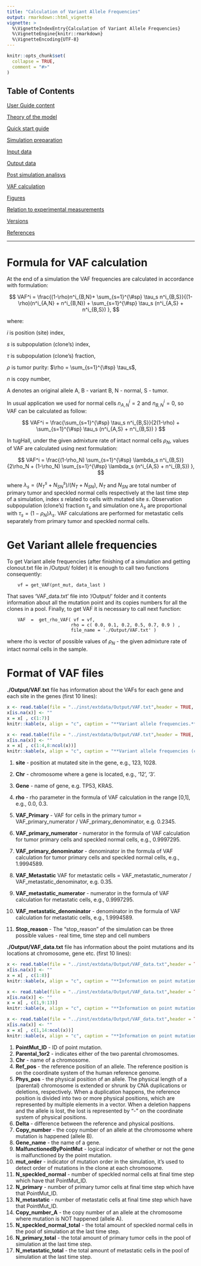 ```yaml
---
title: "Calculation of Variant Allele Frequencies"
output: rmarkdown::html_vignette
vignette: >
  %\VignetteIndexEntry{Calculation of Variant Allele Frequencies}
  %\VignetteEngine{knitr::rmarkdown}
  %\VignetteEncoding{UTF-8}
---
```


```r
knitr::opts_chunk$set(
  collapse = TRUE,
  comment = "#>"
)
```



## Table of Contents

[User Guide content](A_User_Guide.html)

[Theory of the model](B_Theory.html)

[Quick start guide](C_Quick_start.html)

[Simulation preparation](D_Simulation.html)

[Input data](E_Input.html)

[Output data](F_Output.html)

[Post simulation analisys](G_Analisys.html)

[VAF calculation](H_VAF.html)

[Figures](I_Figures.html)

[Relation to experimental measurements](J_Relation.html)

[Versions](K_Versions.html)

[References](L_References.html)


---


# Formula for VAF calculation

At the end of a simulation the VAF frequencies are calculated in accordance with formulation:

$$
VAF^i = 
\frac{(1-\rho)n^i_{B,N}+ \sum_{s=1}^{\#sp} \tau_s n^i_{B,S}}{(1-\rho)(n^i_{A,N} + n^i_{B,N}) + \sum_{s=1}^{\#sp} \tau_s (n^i_{A,S} + n^i_{B,S}) },
$$

where:

$i$ is position (site) index,

$s$ is subpopulation (clone's) index,

$\tau$ is subpopulation (clone's) fraction, 

$\rho$ is tumor purity: $\rho = \sum_{s=1}^{\#sp} \tau_s$,

$n$ is copy number,

A denotes an original allele A, B - variant B, N - normal, S - tumor.

In usual application we used for normal cells $n^i_{A,N} = 2$ and $n^i_{B,N} = 0$, so VAF can be calculated as follow:

$$
VAF^i = 
\frac{\sum_{s=1}^{\#sp} \tau_s n^i_{B,S}}{2(1-\rho) + \sum_{s=1}^{\#sp} \tau_s (n^i_{A,S} + n^i_{B,S}) }
$$



In tugHall, under the given admixture rate of intact normal cells $\rho_N$, values of VAF are calculated using next formulation:

$$
VAF^i = 
\frac{(1-\rho_N) \sum_{s=1}^{\#sp} \lambda_s n^i_{B,S}}{2\rho_N + (1-\rho_N) \sum_{s=1}^{\#sp} \lambda_s (n^i_{A,S} + n^i_{B,S}) },
$$

where $\lambda_s = (N^s_T+N^s_{SN})/(N_T+N_{SN})$, ${N_T}$ and $N_{SN}$ are total number of primary tumor and speckled normal cells respectively at the last time step of a simulation, index $s$ related to cells with mutated site $s$. Observation subpopulation (clone's) fraction $\tau_s$ and simulation one $\lambda_s$ are proportional with $\tau_s = (1-\rho_N) \lambda_s$. VAF calculations are performed for metastatic cells separately from primary tumor and speckled normal cells.


# Get Variant allele frequencies

To get Variant allele frequencies (after finishing of a simulation and getting clonout.txt file in /Output/ folder) it is enough to call two functions consequently:

        vf = get_VAF(pnt_mut, data_last )

That saves 'VAF_data.txt' file into '/Output/' folder and it contents information about all the mutation point and its copies numbers for all the clones in a pool.
Finally, to get VAF it is necessary to call next function:

        VAF  =  get_rho_VAF( vf = vf, 
                            rho = c( 0.0, 0.1, 0.2, 0.5, 0.7, 0.9 ) , 
                            file_name = './Output/VAF.txt' )
where rho is vector of possible values of $\rho_N$ - the given admixture rate of intact normal cells in the sample. 

# Format of VAF files

**./Output/VAF.txt** file has information about the VAFs for each gene and each site in the genes (first 10 lines):

```r
x <- read.table(file = "../inst/extdata/Output/VAF.txt",header = TRUE, sep = "\t", nrows = 10)
x[is.na(x)] <- ""
x = x[ , c(1:7)]
knitr::kable(x, align = "c", caption = "**Variant allele frequencies.**")
```


```r
x <- read.table(file = "../inst/extdata/Output/VAF.txt",header = TRUE, sep = "\t", nrows = 10)
x[is.na(x)] <- ""
x = x[ , c(1:4,8:ncol(x))]
knitr::kable(x, align = "c", caption = "**Variant allele frequencies (continuous).**")
```

1. **site** - position at mutated site in the gene,  e.g., 123, 1028.

2. **Chr** - chromosome where a gene is located, e.g., '12', '3'.

3. **Gene** - name of gene, e.g. TP53, KRAS.

4. **rho** - rho parameter in the formula of VAF calculation in the range [0,1], e.g., 0.0, 0.3.

5. **VAF_Primary** - VAF for cells in the primary tumor = VAF_primary_numerator / VAF_primary_denominator, e.g. 0.2345.

6. **VAF_primary_numerator** - numerator in the formula of VAF calculation for tumor primary cells and speckled normal cells, e.g., 0.9997295.

7. **VAF_primary_denominator** - denominator in the formula of VAF calculation for tumor primary cells and speckled normal cells, e.g., 1.9994589.

8. **VAF_Metastatic** VAF for metastatic cells = VAF_metastatic_numerator / VAF_metastatic_denominator, e.g. 0.35. 

9. **VAF_metastatic_numerator** - numerator in the formula of VAF calculation for metastatic cells, e.g., 0.9997295.

10. **VAF_metastatic_denominator** - denominator in the formula of VAF calculation for metastatic cells, e.g., 1.9994589.

11. **Stop_reason** - The "stop_reason" of the simulation can be three possible values - real time, time step and cell numbers

 


**./Output/VAF_data.txt** file has information about the point mutations and its locations at chromosome, gene etc. (first 10 lines):

```r
x <- read.table(file = "../inst/extdata/Output/VAF_data.txt",header = TRUE, sep = "\t", nrows = 10)
x[is.na(x)] <- ""
x = x[ , c(1:8)]
knitr::kable(x, align = "c", caption = "**Information on point mutations in the clones at final time step.**")
```


```r
x <- read.table(file = "../inst/extdata/Output/VAF_data.txt",header = TRUE, sep = "\t", nrows = 10)
x[is.na(x)] <- ""
x = x[ , c(1,9:13)]
knitr::kable(x, align = "c", caption = "**Information on point mutations in the clones at final time step (continuous).**")
```

 

```r
x <- read.table(file = "../inst/extdata/Output/VAF_data.txt",header = TRUE, sep = "\t", nrows = 10)
x[is.na(x)] <- ""
x = x[ , c(1,14:ncol(x))]
knitr::kable(x, align = "c", caption = "**Information on point mutations in the clones at final time step (continuous).**")
```

1. **PointMut_ID** - ID of point mutation.
2. **Parental_1or2** - indicates either of the two parental chromosomes. 
3. **Chr** - name of a chromosome.
4. **Ref_pos** - the reference position of an allele. The reference position is on the coordinate system of the human reference genome. 
5. **Phys_pos** - the physical position of an allele. The physical length of a (parental) chromosome is extended or shrunk by CNA duplications or deletions, respectively. When a duplication happens, the reference position is divided into two or more physical positions, which are represented by multiple elements in a vector. When a deletion happens and the allele is lost, the lost is represented by “-” on the coordinate system of physical positions. 
6. **Delta** - difference between the reference and physical positions.
7. **Copy_number** - the copy number of an allele at the chromosome where mutation is happened (allele B). 
8. **Gene_name** - the name of a gene.
9. **MalfunctionedByPointMut** - logical indicator of whether or not the gene is malfunctioned by the point mutation. 
10. **mut_order** - indicator of mutation order in the simulation, it's used to detect order of mutations in the clone at each chromosome.
11. **N_speckled_normal** - number of speckled normal cells at final time step which have that PointMut_ID.
12. **N_primary** - number of primary tumor cells at final time step which have that PointMut_ID.
13. **N_metastatic** - number of metastatic cells at final time step which have that PointMut_ID.
14. **Copy_number_A** - the copy number of an allele at the chromosome where mutation is NOT happened (allele A). 
15. **N_speckled_normal_total** - the total amount of speckled normal cells in the pool of simulation at the last time step.
16. **N_primary_total** - the total amount of primary tumor cells in the pool of simulation at the last time step.
17. **N_metastatic_total** - the total amount of metastatic cells in the pool of simulation at the last time step.







